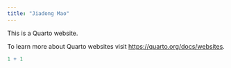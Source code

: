 ```yaml
---
title: "Jiadong Mao"
---
```


This is a Quarto website.

To learn more about Quarto websites visit <https://quarto.org/docs/websites>.

```r
1 + 1
```
